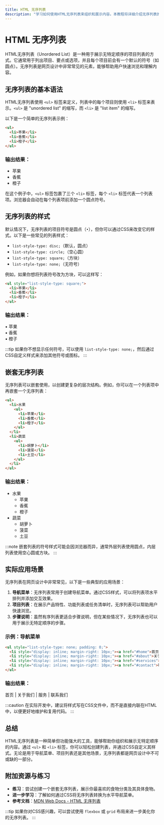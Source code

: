 ```yaml
---
title: HTML 无序列表
description: "学习如何使用HTML无序列表来组织和展示内容。本教程将详细介绍无序列表的语法、用法以及实际应用场景。"
---
```


# HTML 无序列表

HTML无序列表（Unordered List）是一种用于展示无特定顺序的项目列表的方式。它通常用于列出项目、要点或选项，并且每个项目前会有一个默认的符号（如圆点）。无序列表是网页设计中非常常见的元素，能够帮助用户快速浏览和理解内容。

## 无序列表的基本语法

HTML无序列表使用 `<ul>` 标签来定义，列表中的每个项目则使用 `<li>` 标签来表示。`<ul>` 是 "unordered list" 的缩写，而 `<li>` 是 "list item" 的缩写。

以下是一个简单的无序列表示例：

```html
<ul>
  <li>苹果</li>
  <li>香蕉</li>
  <li>橙子</li>
</ul>
```

### 输出结果：
- 苹果
- 香蕉
- 橙子

在这个例子中，`<ul>` 标签包裹了三个 `<li>` 标签，每个 `<li>` 标签代表一个列表项。浏览器会自动在每个列表项前添加一个圆点符号。

## 无序列表的样式

默认情况下，无序列表的项目符号是圆点（`•`），但你可以通过CSS来改变它的样式。以下是一些常见的列表样式：

- `list-style-type: disc;`（默认，圆点）
- `list-style-type: circle;`（空心圆）
- `list-style-type: square;`（方块）
- `list-style-type: none;`（无符号）

例如，如果你想将列表符号改为方块，可以这样写：

```html
<ul style="list-style-type: square;">
  <li>苹果</li>
  <li>香蕉</li>
  <li>橙子</li>
</ul>
```

### 输出结果：
▪ 苹果  
▪ 香蕉  
▪ 橙子

:::tip
如果你不想显示任何符号，可以使用 `list-style-type: none;`，然后通过CSS自定义样式来添加其他符号或图标。
:::

## 嵌套无序列表

无序列表可以嵌套使用，以创建更复杂的层次结构。例如，你可以在一个列表项中再嵌套一个无序列表：

```html
<ul>
  <li>水果
    <ul>
      <li>苹果</li>
      <li>香蕉</li>
      <li>橙子</li>
    </ul>
  </li>
  <li>蔬菜
    <ul>
      <li>胡萝卜</li>
      <li>菠菜</li>
      <li>土豆</li>
    </ul>
  </li>
</ul>
```

### 输出结果：
- 水果
  - 苹果
  - 香蕉
  - 橙子
- 蔬菜
  - 胡萝卜
  - 菠菜
  - 土豆

:::note
嵌套列表的符号样式可能会因浏览器而异，通常外层列表使用圆点，内层列表使用空心圆或方块。
:::

## 实际应用场景

无序列表在网页设计中非常常见，以下是一些典型的应用场景：

1. **导航菜单**：无序列表常用于创建导航菜单。通过CSS样式，可以将列表项水平排列并添加交互效果。
2. **项目列表**：在展示产品特性、功能列表或任务清单时，无序列表可以帮助用户快速浏览。
3. **步骤说明**：虽然有序列表更适合步骤说明，但在某些情况下，无序列表也可以用于展示无特定顺序的步骤。

### 示例：导航菜单

```html
<ul style="list-style-type: none; padding: 0;">
  <li style="display: inline; margin-right: 10px;"><a href="#home">首页</a></li>
  <li style="display: inline; margin-right: 10px;"><a href="#about">关于我们</a></li>
  <li style="display: inline; margin-right: 10px;"><a href="#services">服务</a></li>
  <li style="display: inline; margin-right: 10px;"><a href="#contact">联系我们</a></li>
</ul>
```

### 输出结果：
首页 | 关于我们 | 服务 | 联系我们

:::caution
在实际开发中，建议将样式写在CSS文件中，而不是直接内联在HTML中，以便更好地维护和复用代码。
:::

## 总结

HTML无序列表是一种简单但功能强大的工具，能够帮助你组织和展示无特定顺序的内容。通过 `<ul>` 和 `<li>` 标签，你可以轻松创建列表，并通过CSS自定义其样式。无论是用于导航菜单、项目列表还是其他场景，无序列表都是网页设计中不可或缺的一部分。

## 附加资源与练习

- **练习**：尝试创建一个嵌套无序列表，展示你最喜欢的食物分类及其具体食物。
- **进一步学习**：了解如何通过CSS将无序列表转换为水平导航菜单。
- **参考文档**：[MDN Web Docs - HTML 无序列表](https://developer.mozilla.org/zh-CN/docs/Web/HTML/Element/ul)

:::tip
如果你对CSS感兴趣，可以尝试使用 `flexbox` 或 `grid` 布局来进一步美化你的无序列表。
:::